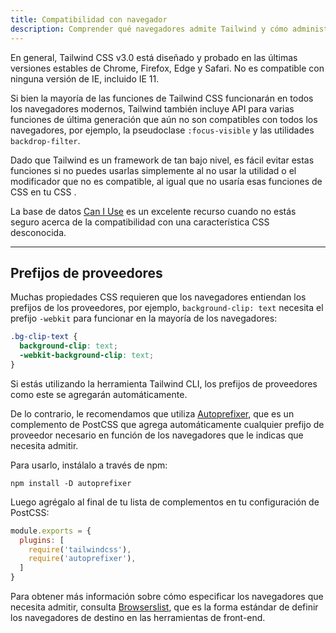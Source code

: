```yaml
---
title: Compatibilidad con navegador
description: Comprender qué navegadores admite Tailwind y cómo administrar los prefijos de proveedores.
---
```


En general, Tailwind CSS v3.0 está diseñado y probado en las últimas versiones estables de Chrome, Firefox, Edge y Safari. No es compatible con ninguna versión de IE, incluido IE 11.

Si bien la mayoría de las funciones de Tailwind CSS funcionarán en todos los navegadores modernos, Tailwind también incluye API para varias funciones de última generación que aún no son compatibles con todos los navegadores, por ejemplo, la pseudoclase `:focus-visible` y las utilidades `backdrop-filter`.

Dado que Tailwind es un framework de tan bajo nivel, es fácil evitar estas funciones si no puedes usarlas simplemente al no usar la utilidad o el modificador que no es compatible, al igual que no usaría esas funciones de CSS en tu CSS .

La base de datos [Can I Use](https://caniuse.com/?search=focus-visible) es un excelente recurso cuando no estás seguro acerca de la compatibilidad con una característica CSS desconocida.

---

## Prefijos de proveedores

Muchas propiedades CSS requieren que los navegadores entiendan los prefijos de los proveedores, por ejemplo, `background-clip: text` necesita el prefijo `-webkit` para funcionar en la mayoría de los navegadores:

```css
.bg-clip-text {
  background-clip: text;
  -webkit-background-clip: text;
}
```

Si estás utilizando la herramienta Tailwind CLI, los prefijos de proveedores como este se agregarán automáticamente.

De lo contrario, le recomendamos que utiliza [Autoprefixer](https://github.com/postcss/autoprefixer), que es un complemento de PostCSS que agrega automáticamente cualquier prefijo de proveedor necesario en función de los navegadores que le indicas que necesita admitir.

Para usarlo, instálalo a través de npm:

```shell
npm install -D autoprefixer
```

Luego agrégalo al final de tu lista de complementos en tu configuración de PostCSS:

```js
module.exports = {
  plugins: [
    require('tailwindcss'),
    require('autoprefixer'),
  ]
}
```

Para obtener más información sobre cómo especificar los navegadores que necesita admitir, consulta [Browserslist](https://github.com/browserslist/browserslist), que es la forma estándar de definir los navegadores de destino en las herramientas de front-end.
